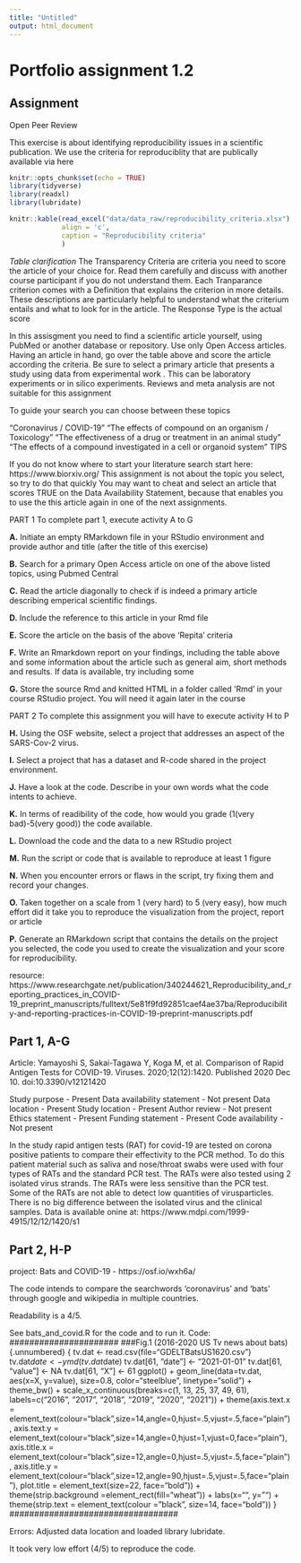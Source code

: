 ```yaml
---
title: "Untitled"
output: html_document
---
```


# Portfolio assignment 1.2{.tabset .unnumbered}
## Assignment {.unnumbered}
Open Peer Review

This exercise is about identifying reproducibility issues in a scientific publication. We use the criteria for reproduciblity that are publically available via here

```r
knitr::opts_chunk$set(echo = TRUE)
library(tidyverse)
library(readxl) 
library(lubridate)
```

```r
knitr::kable(read_excel("data/data_raw/reproducibility_criteria.xlsx"), 
             align = 'c', 
             caption = "Reproducibility criteria"
             )
```
_Table clarification_ The Transparency Criteria are criteria you need to score the article of your choice for. Read them carefully and discuss with another course participant if you do not understand them. Each Tranparance criterion comes with a Definition that explains the criterion in more details. These descriptions are particularly helpful to understand what the criterium entails and what to look for in the article. The Response Type is the actual score

In this assisgment you need to find a scientific article yourself, using PubMed or another database or repository. Use only Open Access articles. Having an article in hand, go over the table above and score the article according the criteria. Be sure to select a primary article that presents a study using data from experimental work . This can be laboratory experiments or in silico experiments. Reviews and meta analysis are not suitable for this assignment

To guide your search you can choose between these topics

“Coronavirus / COVID-19”
“The effects of compound on an organism / Toxicology”
“The effectiveness of a drug or treatment in an animal study”
“The effects of a compound investigated in a cell or organoid system”
TIPS

If you do not know where to start your literature search start here: https://www.biorxiv.org/
This assignment is not about the topic you select, so try to do that quickly
You may want to cheat and select an article that scores TRUE on the Data Availability Statement, because that enables you to use the this article again in one of the next assignments.

PART 1 To complete part 1, execute activity A to G

__A.__ Initiate an empty RMarkdown file in your RStudio environment and provide author and title (after the title of this exercise)

__B.__ Search for a primary Open Access article on one of the above listed topics, using Pubmed Central

__C.__ Read the article diagonally to check if is indeed a primary article describing emperical scientific findings.

__D.__ Include the reference to this article in your Rmd file

__E.__ Score the article on the basis of the above ‘Repita’ criteria

__F.__ Write an Rmarkdown report on your findings, including the table above and some information about the article such as general aim, short methods and results. If data is available, try including some

__G.__ Store the source Rmd and knitted HTML in a folder called ‘Rmd’ in your course RStudio project. You will need it again later in the course

PART 2 To complete this assignment you will have to execute activity H to P

__H.__ Using the OSF website, select a project that addresses an aspect of the SARS-Cov-2 virus.

__I.__ Select a project that has a dataset and R-code shared in the project environment.

__J.__ Have a look at the code. Describe in your own words what the code intents to achieve.

__K.__ In terms of readibility of the code, how would you grade (1(very bad)-5(very good)) the code available.

__L.__ Download the code and the data to a new RStudio project

__M.__ Run the script or code that is available to reproduce at least 1 figure

__N.__ When you encounter errors or flaws in the script, try fixing them and record your changes.

__O.__ Taken together on a scale from 1 (very hard) to 5 (very easy), how much effort did it take you to reproduce the visualization from the project, report or article

__P.__ Generate an RMarkdown script that contains the details on the project you selected, the code you used to create the visualization and your score for reproducibility.

resource: https://www.researchgate.net/publication/340244621_Reproducibility_and_reporting_practices_in_COVID-19_preprint_manuscripts/fulltext/5e81f9fd92851caef4ae37ba/Reproducibility-and-reporting-practices-in-COVID-19-preprint-manuscripts.pdf

## Part 1, A-G {.unnumbered}
Article:
Yamayoshi S, Sakai-Tagawa Y, Koga M, et al. Comparison of Rapid Antigen Tests for COVID-19. Viruses. 2020;12(12):1420. Published 2020 Dec 10. doi:10.3390/v12121420

Study purpose   -   Present
Data availability statement   -   Not present
Data location   -   Present
Study location    -   Present
Author review   -   Not present
Ethics statement    -   Present
Funding statement   -   Present
Code availability   -   Not present

In the study rapid antigen tests (RAT) for covid-19 are tested on corona positive patients to compare their effectivity to the PCR method. To do this patient material such as saliva and nose/throat swabs were used with four types of RATs and the standard PCR test. The RATs were also tested using 2 isolated virus strands. The RATs were less sensitive than the PCR test. Some of the RATs are not able to detect low quantities of virusparticles. There is no big difference between the isolated virus and the clinical samples. 
Data is available onine at: https://www.mdpi.com/1999-4915/12/12/1420/s1

## Part 2, H-P {.unnumbered}
project: 
Bats and COVID-19 - https://osf.io/wxh6a/

The code intends to compare the searchwords 'coronavirus' and 'bats' through google and wikipedia in multiple countries.

Readability is a 4/5.

See bats_and_covid.R for the code and to run it.
Code:
######################
###Fig.1 (2016-2020 US Tv news about bats) {.unnumbered}
{
  tv.dat <- 
    read.csv(file="GDELTBatsUS1620.csv")
  tv.dat$date <- ymd(tv.dat$date)
  tv.dat[61, "date"] <- "2021-01-01"
  tv.dat[61, "value"] <- NA
  tv.dat[61, "X"] <- 61
  ggplot() + 
    geom_line(data=tv.dat, aes(x=X, y=value), size=0.8, color="steelblue", linetype="solid") + 
    theme_bw() + 
    scale_x_continuous(breaks=c(1, 13, 25, 37, 49, 61), labels=c("2016", "2017", "2018", "2019", "2020", "2021")) +
    theme(axis.text.x = element_text(colour="black",size=14,angle=0,hjust=.5,vjust=.5,face="plain"),
          axis.text.y = element_text(colour="black",size=14,angle=0,hjust=1,vjust=0,face="plain"),  
          axis.title.x = element_text(colour="black",size=12,angle=0,hjust=.5,vjust=.5,face="plain"),
          axis.title.y = element_text(colour="black",size=12,angle=90,hjust=.5,vjust=.5,face="plain"),
          plot.title = element_text(size=22, face="bold")) +
    theme(strip.background =element_rect(fill="wheat")) + labs(x="", y="") +
    theme(strip.text = element_text(colour = "black", size=14, face="bold"))
}
##################################

Errors: Adjusted data location and loaded library lubridate.

It took very low effort (4/5) to reproduce the code.
